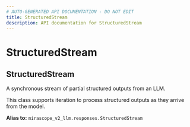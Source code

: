 ```yaml
---
# AUTO-GENERATED API DOCUMENTATION - DO NOT EDIT
title: StructuredStream
description: API documentation for StructuredStream
---
```


# StructuredStream

## <ApiType type="Alias" path="agents/structured_agent/StructuredStream" symbolName="StructuredStream" /> StructuredStream

A synchronous stream of partial structured outputs from an LLM.

This class supports iteration to process structured outputs as they arrive from the
model.


**Alias to:** `mirascope_v2_llm.responses.StructuredStream`
